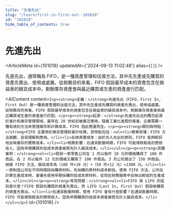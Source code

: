 ```yaml
---
title: "先進先出"
slug: "/learn/first-in-first-out--101018"
id: "101018"
hide_table_of_contents: true
---
```



# 先進先出

<ArticleMeta id={101018} updatedAt={'2024-09-13 11:02:48'} alias={`[]`} />
<div className='border-solid border-b border-t-0 my-4 border-[var(--ifm-color-gray-300)]' />

先進先出，通常稱為 FIFO，是一種資產管理和估值方法，其中先生產或先購買的資產先賣出、使用或處置。從税務目的來看，FIFO 假設最早成本的資產包含在損益表的銷貨成本中。剩餘庫存資產會與最近購買或生產的資產進行匹配。

<AIContent content={`<p><strong>定義：</strong>先進先出（FIFO，First In, First Out）是一種資產管理和估值方法，其中先生產或先購買的資產先賣出、使用或處置。從税務目的來看，FIFO 假設最早成本的資產包含在損益表的銷貨成本中。剩餘庫存資產會與最近購買或生產的資產進行匹配。</p><p><strong>起源：</strong>先進先出法的概念起源於會計和庫存管理領域，最早在 20 世紀初被廣泛應用。隨着工業化進程的推進，企業需要一種有效的方法來管理庫存和計算成本，FIFO 因此應運而生。</p><p><strong>類別與特點：</strong>FIFO 主要用於庫存管理和會計核算。其特點包括：<ul><li>簡單易懂：FIFO 方法直觀，容易理解和應用。</li><li>反映真實成本：由於先入先出的原則，FIFO 能夠較好地反映庫存的實際成本。</li><li>税務影響：在通貨膨脹時期，FIFO 可能導致較高的應税收入，因為早期購買的低成本資產被首先計入銷貨成本。</li></ul></p><p><strong>具體案例：</strong><ol><li>假設一家零售公司在 1 月以每件 10 元的價格購買了 100 件商品，在 2 月以每件 12 元的價格又購買了 100 件商品。3 月公司賣出了 150 件商品。根據 FIFO 方法，銷貨成本為（100 件×10 元）+（50 件×12 元）=1300 元。</li><li>一家制造公司在不同時間段採購原材料，先採購的原材料成本較低。使用 FIFO 方法，公司在計算生產成本時，會優先使用早期採購的低成本原材料，從而在財務報表中反映出較低的生產成本。</li></ol></p><p><strong>常見問題：</strong><ul><li>FIFO 與 LIFO 的區別是什麼？FIFO 假設先購買的資產先賣出，而 LIFO（Last In, First Out）假設後購買的資產先賣出。</li><li>在通貨膨脹時期，使用 FIFO 會有什麼影響？在通貨膨脹時期，FIFO 可能導致較高的應税收入，因為早期購買的低成本資產被首先計入銷貨成本。</li></ul></p>`} id={101018} />
